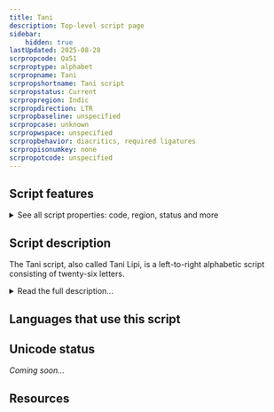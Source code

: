 ```yaml
---
title: Tani
description: Top-level script page
sidebar:
    hidden: true
lastUpdated: 2025-08-28
scrpropcode: Qa51
scrproptype: alphabet
scrpropname: Tani
scrpropshortname: Tani script
scrpropstatus: Current
scrpropregion: Indic
scrpropdirection: LTR
scrpropbaseline: unspecified
scrpropcase: unknown
scrpropwspace: unspecified
scrpropbehavior: diacritics, required ligatures
scrpropisonumkey: none
scrpropotcode: unspecified
---
```



## Script features

<details>
<summary> See all script properties: code, region, status and more</summary>
<ScriptInfo />
</details>

## Script description

The Tani script, also called Tani Lipi, is a left-to-right  alphabetic script consisting of twenty-six letters.

<details>
<summary>Read the full description...</summary>It has limited use in the state of Arunachal Pradesh, India amongst speakers of the Tani sub-family of Tibeto-Burman languages.

The script was invented by Tony Koyu in 2001. It has no genetic relationship to any other writing system, although the shapes of some letters resemble those of Bengali and Latin.

_This script is not currently recognized by the [ISO 15924 standard](http://www.unicode.org/iso15924/), but is included in ScriptSource for research purposes. If you have any information on this script, please add the information to this site. Your contributions can be a great help in refining and expanding the ISO 15924 standard. The [Script Encoding Initiative](http://www.linguistics.berkeley.edu/sei/) is working to support the inclusion of this script in the standard, and contributions here will support their efforts._
</details>

## Languages that use this script

<WsList script='Qa51' wsMax='5' />

## Unicode status

_Coming soon..._

## Resources

<ScriptResources detailSummary='seemore' />

